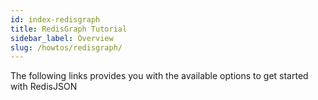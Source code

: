 ```yaml
---
id: index-redisgraph
title: RedisGraph Tutorial
sidebar_label: Overview
slug: /howtos/redisgraph/
---
```





The following links provides you with the available options to get started with RedisJSON

<div class="row">

 <div class="col">
     <RedisCard
        title="Getting Started with RedisGraph"
        description="Getting Started with RedisGraph"
        page="/howtos/redisgraph/getting-started"
        />
</div>

 <div class="col">
    <RedisCard
        title="Explore Python Code using RedisGraph"
        description="Explore Python code using RedisGraph"
        page="/howtos/redisgraph/explore-python-code"
        />
 </div>

 <div class="col">
    <RedisCard
        title="How to visualize Graph data in Redis using RedisInsight"
        description="RedisGraph using RedisInsight"
        page="/howtos/redisgraph/using-redisinsight"
        />
 </div>
</div>
<div class="row">

 <div class="col">
     <RedisCard
        title="How to query Graph data in Redis using Python"
        description="RedisGraph using Python"
        page="/howtos/redisgraph/using-python"
        />
</div>

 <div class="col">
     <RedisCard
        title="How to query Graph data in Redis using Ruby"
        description="RedisGraph using Ruby"
        page="/howtos/redisgraph/using-ruby"
        />
</div>

 <div class="col">
     <RedisCard
        title="How to query Graph data in Redis using JavaScript"
        description="RedisGraph using JavaScript"
        page="/howtos/redisgraph/using-javascript"
        />
</div>
</div>
<div class="row">

 <div class="col">
     <RedisCard
        title="How to query Graph data in Redis using Go"
        description="RedisGraph using Go"
        page="/howtos/redisgraph/using-go"
        />
 </div>

 <div class="col">
     <RedisCard
        title="How to query Graph data in Redis using Rust"
        description="RedisGraph using Rust"
        page="/howtos/redisgraph/using-rust"
        />
 </div>



</div>
